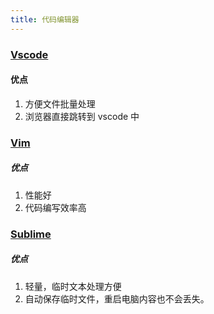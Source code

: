 ```yaml
---
title: 代码编辑器
---
```


### [Vscode](./editor/Vscode.mdx)

#### 优点

1. 方便文件批量处理
2. 浏览器直接跳转到 vscode 中

### [Vim](./editor/Vim.mdx)

##### 优点

1. 性能好
2. 代码编写效率高

### [Sublime](./editor/sublime.mdx)

##### 优点

1. 轻量，临时文本处理方便
2. 自动保存临时文件，重启电脑内容也不会丢失。
